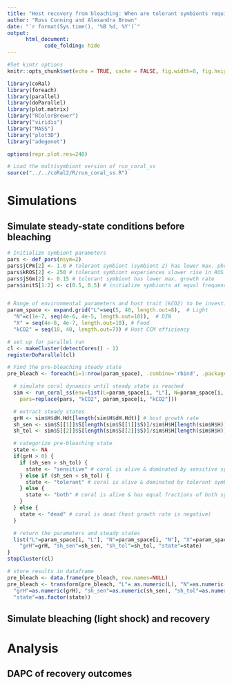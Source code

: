 ```yaml
---
title: "Host recovery from bleaching: When are tolerant symbionts required?"
author: "Ross Cunning and Alexandra Brown"
date: "`r format(Sys.time(), '%B %d, %Y')`"
output:
      html_document:
            code_folding: hide
---
```


```r
#Set kintr options
knitr::opts_chunk$set(echo = TRUE, cache = FALSE, fig.width=8, fig.height=8, results='hold')

library(coRal)
library(foreach)
library(parallel)
library(doParallel)
library(plot.matrix)
library("RColorBrewer")
library("viridis")
library("MASS")
library("plot3D")
library("adegenet")

options(repr.plot.res=240)

# Load the multisymbiont version of run_coral_ss
source("../../coRal2/R/run_coral_ss.R")
```

# Simulations

## Simulate steady-state conditions before bleaching

```r
# Initialize symbiont parameters
pars <- def_pars(nsym=2)
pars$jCPm[2] <- 1.0 # tolerant symbiont (symbiont 2) has lower max. photosynthetic rate
pars$kROS[2] <- 250 # tolerant symbiont experiences slower rise in ROS per unit of excess light
pars$jSGm[2] <- 0.15 # tolerant symbiont has lower max. growth rate
pars$initS[1:2] <- c(0.5, 0.5) # initialize symbionts at equal frequencies


# Range of environmental parameters and host trait (kCO2) to be investigated
param_space <- expand.grid("L"=seq(5, 40, length.out=8),  # Light
  "N"=c(1e-7, seq(4e-6, 4e-5, length.out=10)),  # DIN
  "X" = seq(4e-8, 4e-7, length.out=10), # Food
  "kCO2" = seq(10, 40, length.out=7)) # Host CCM efficiency

# set up for parallel run
cl <- makeCluster(detectCores() - 1)
registerDoParallel(cl)

# Find the pre-bleaching steady state
pre_bleach <- foreach(i=1:nrow(param_space), .combine='rbind', .packages='dplyr') %dopar% {

  # simulate coral dynamics until steady state is reached
  sim <- run_coral_ss(env=list(L=param_space[i, "L"], N=param_space[i, "N"], X=param_space[i, "X"]),
    pars=replace(pars, "kCO2", param_space[i, "kCO2"]))

  # extract steady states
  grH <- sim$H$dH.Hdt[length(sim$H$dH.Hdt)] # host growth rate
  sh_sen <- sim$S[[1]]$S[length(sim$S[[1]]$S)]/sim$H$H[length(sim$H$H)] # sensitive symbiont:host ratio
  sh_tol <- sim$S[[2]]$S[length(sim$S[[2]]$S)]/sim$H$H[length(sim$H$H)] # tolerant symbiont:host ratio

  # categorize pre-bleaching state
  state <- NA
  if(grH > 0) {
    if (sh_sen > sh_tol) {
      state <- "sensitive" # coral is alive & dominated by sensitive symbionts
    } else if (sh_sen < sh_tol) {
      state <- "tolerant" # coral is alive & dominated by tolerant symbionts
    } else {
      state <- "both" # coral is alive & has equal fractions of both symbionts
    }
  } else {
    state <- "dead" # coral is dead (host growth rate is negative)
  }

  # return the parameters and steady states
  list("L"=param_space[i, "L"], "N"=param_space[i, "N"], "X"=param_space[i, "X"], "kCO2"=param_space[i, "kCO2"],
    "grH"=grH, "sh_sen"=sh_sen, "sh_tol"=sh_tol, "state"=state)
}
stopCluster(cl)

# store results in dataframe
pre_bleach <- data.frame(pre_bleach, row.names=NULL)
pre_bleach <- transform(pre_bleach, "L"= as.numeric(L), "N"=as.numeric(N), "kCO2"=as.numeric(kCO2),
  "grH"=as.numeric(grH), "sh_sen"=as.numeric(sh_sen), "sh_tol"=as.numeric(sh_tol),
  "state"=as.factor(state))
```


## Simulate bleaching (light shock) and recovery


# Analysis

## DAPC of recovery outcomes
